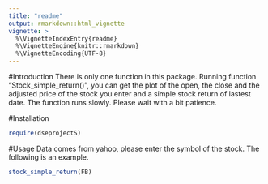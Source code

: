 ---
title: "readme"
output: rmarkdown::html_vignette
vignette: >
  %\VignetteIndexEntry{readme}
  %\VignetteEngine{knitr::rmarkdown}
  %\VignetteEncoding{UTF-8}
---
#Introduction
There is only one function in this package. Running function "Stock_simple_return()", you can get the plot of the open, the close and the adjusted price of the stock you enter and a simple stock return of lastest date. The function runs slowly. Please wait with a bit patience.

#Installation
```{R}
require(dseprojectS)
```

#Usage
Data comes from yahoo, please enter the symbol of the stock. The following is an example.
```{R}
stock_simple_return(FB)
```

